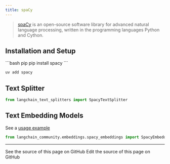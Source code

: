 ```yaml
---
title: spaCy
---
```


>[spaCy](https://spacy.io/) is an open-source software library for advanced natural language processing, written in the programming languages Python and Cython.

## Installation and Setup


<CodeGroup>
```bash pip
pip install spacy
```

```bash uv
uv add spacy
```
</CodeGroup>



## Text Splitter

```python
from langchain_text_splitters import SpacyTextSplitter
```

## Text Embedding Models

See a [usage example](/oss/python/integrations/text_embedding/spacy_embedding)

```python
from langchain_community.embeddings.spacy_embeddings import SpacyEmbeddings
```

---

<CardGroup cols={2}>
  <Card title="View Source" icon="eye" href="https://github.com/langchain-ai/docs/blob/main/src/oss/python/integrations/providers/spacy.mdx">
    See the source of this page on GitHub
  </Card>
  <Card title="Edit Source" icon="pen-to-square" href="https://github.com/langchain-ai/docs/edit/main/src/oss/python/integrations/providers/spacy.mdx">
    Edit the source of this page on GitHub
  </Card>
</CardGroup>
